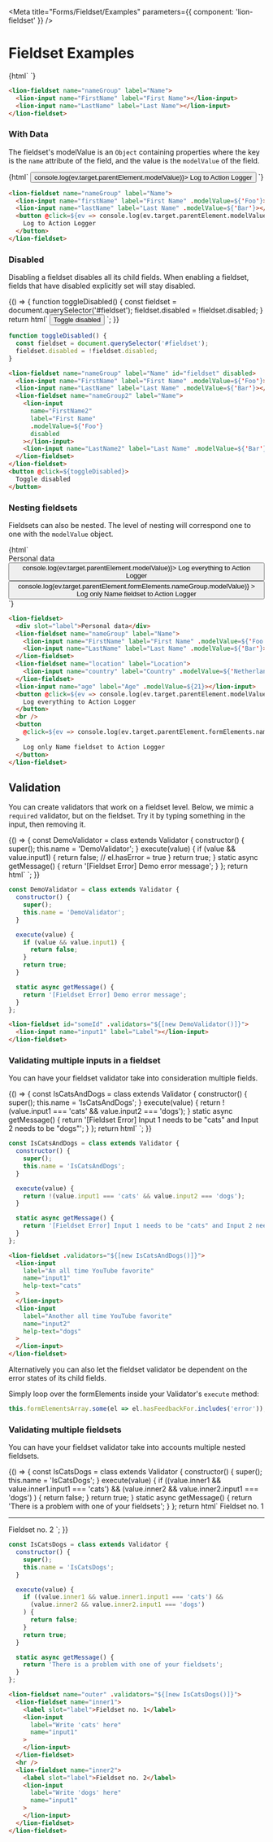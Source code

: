 
<Meta title="Forms/Fieldset/Examples" parameters={{ component: 'lion-fieldset' }} />

# Fieldset Examples

<Story name="Default">
  {html`
    <style>
      lion-fieldset {
        margin-top: 20px;
      }
    </style>
    <lion-fieldset name="nameGroup" label="Name">
      <lion-input name="FirstName" label="First Name"></lion-input>
      <lion-input name="LastName" label="Last Name"></lion-input>
    </lion-fieldset>
  `}
</Story>

```html
<lion-fieldset name="nameGroup" label="Name">
  <lion-input name="FirstName" label="First Name"></lion-input>
  <lion-input name="LastName" label="Last Name"></lion-input>
</lion-fieldset>
```

### With Data

The fieldset's modelValue is an `Object` containing properties where the key is the `name` attribute of the field,
and the value is the `modelValue` of the field.

<Story name="Data">
  {html`
    <lion-fieldset name="nameGroup" label="Name">
      <lion-input name="firstName" label="First Name" .modelValue=${'Foo'}></lion-input>
      <lion-input name="lastName" label="Last Name" .modelValue=${'Bar'}></lion-input>
      <button @click=${ev => console.log(ev.target.parentElement.modelValue)}>
        Log to Action Logger
      </button>
    </lion-fieldset>
  `}
</Story>

```html
<lion-fieldset name="nameGroup" label="Name">
  <lion-input name="firstName" label="First Name" .modelValue=${'Foo'}></lion-input>
  <lion-input name="lastName" label="Last Name" .modelValue=${'Bar'}></lion-input>
  <button @click=${ev => console.log(ev.target.parentElement.modelValue)}>
    Log to Action Logger
  </button>
</lion-fieldset>
```

### Disabled

Disabling a fieldset disables all its child fields.
When enabling a fieldset, fields that have disabled explicitly set will stay disabled.

<Story name="Disabled">
  {() => {
    function toggleDisabled() {
      const fieldset = document.querySelector('#fieldset');
      fieldset.disabled = !fieldset.disabled;
    }
    return html`
      <lion-fieldset name="nameGroup" label="Name" id="fieldset" disabled>
        <lion-input name="FirstName" label="First Name" .modelValue=${'Foo'}></lion-input>
        <lion-input name="LastName" label="Last Name" .modelValue=${'Bar'}></lion-input>
        <lion-fieldset name="nameGroup2" label="Name">
          <lion-input
            name="FirstName2"
            label="First Name"
            .modelValue=${'Foo'}
            disabled
          ></lion-input>
          <lion-input name="LastName2" label="Last Name" .modelValue=${'Bar'}></lion-input>
        </lion-fieldset>
      </lion-fieldset>
      <button @click=${toggleDisabled}>
        Toggle disabled
      </button>
    `;
  }}
</Story>

```js
function toggleDisabled() {
  const fieldset = document.querySelector('#fieldset');
  fieldset.disabled = !fieldset.disabled;
}
```

```html
<lion-fieldset name="nameGroup" label="Name" id="fieldset" disabled>
  <lion-input name="FirstName" label="First Name" .modelValue=${'Foo'}></lion-input>
  <lion-input name="LastName" label="Last Name" .modelValue=${'Bar'}></lion-input>
  <lion-fieldset name="nameGroup2" label="Name">
    <lion-input
      name="FirstName2"
      label="First Name"
      .modelValue=${'Foo'}
      disabled
    ></lion-input>
    <lion-input name="LastName2" label="Last Name" .modelValue=${'Bar'}></lion-input>
  </lion-fieldset>
</lion-fieldset>
<button @click=${toggleDisabled}>
  Toggle disabled
</button>
```

### Nesting fieldsets

Fieldsets can also be nested. The level of nesting will correspond one to one with the `modelValue` object.

<Story name="Nesting fieldsets">
  {html`
    <lion-fieldset>
      <div slot="label">Personal data</div>
      <lion-fieldset name="nameGroup" label="Name">
        <lion-input name="FirstName" label="First Name" .modelValue=${'Foo'}></lion-input>
        <lion-input name="LastName" label="Last Name" .modelValue=${'Bar'}></lion-input>
      </lion-fieldset>
      <lion-fieldset name="location" label="Location">
        <lion-input name="country" label="Country" .modelValue=${'Netherlands'}></lion-input>
      </lion-fieldset>
      <lion-input name="age" label="Age" .modelValue=${21}></lion-input>
      <button @click=${ev => console.log(ev.target.parentElement.modelValue)}>
        Log everything to Action Logger
      </button>
      <br />
      <button
        @click=${ev => console.log(ev.target.parentElement.formElements.nameGroup.modelValue)}
      >
        Log only Name fieldset to Action Logger
      </button>
    </lion-fieldset>
  `}
</Story>

```html
<lion-fieldset>
  <div slot="label">Personal data</div>
  <lion-fieldset name="nameGroup" label="Name">
    <lion-input name="FirstName" label="First Name" .modelValue=${'Foo'}></lion-input>
    <lion-input name="LastName" label="Last Name" .modelValue=${'Bar'}></lion-input>
  </lion-fieldset>
  <lion-fieldset name="location" label="Location">
    <lion-input name="country" label="Country" .modelValue=${'Netherlands'}></lion-input>
  </lion-fieldset>
  <lion-input name="age" label="Age" .modelValue=${21}></lion-input>
  <button @click=${ev => console.log(ev.target.parentElement.modelValue)}>
    Log everything to Action Logger
  </button>
  <br />
  <button
    @click=${ev => console.log(ev.target.parentElement.formElements.nameGroup.modelValue)}
  >
    Log only Name fieldset to Action Logger
  </button>
</lion-fieldset>
```

## Validation

You can create validators that work on a fieldset level.
Below, we mimic a `required` validator, but on the fieldset.
Try it by typing something in the input, then removing it.

<Story name="Validation">
  {() => {
    const DemoValidator = class extends Validator {
      constructor() {
        super();
        this.name = 'DemoValidator';
      }
      execute(value) {
        if (value && value.input1) {
          return false; // el.hasError = true
        }
        return true;
      }
      static async getMessage() {
        return '[Fieldset Error] Demo error message';
      }
    };
    return html`
      <lion-fieldset id="someId" .validators="${[new DemoValidator()]}">
        <lion-input name="input1" label="Label"></lion-input>
      </lion-fieldset>
    `;
  }}
</Story>

```js
const DemoValidator = class extends Validator {
  constructor() {
    super();
    this.name = 'DemoValidator';
  }

  execute(value) {
    if (value && value.input1) {
      return false;
    }
    return true;
  }

  static async getMessage() {
    return '[Fieldset Error] Demo error message';
  }
};
```

```html
<lion-fieldset id="someId" .validators="${[new DemoValidator()]}">
  <lion-input name="input1" label="Label"></lion-input>
</lion-fieldset>
```

### Validating multiple inputs in a fieldset

You can have your fieldset validator take into consideration multiple fields.

<Story name="Validating 2 fields">
  {() => {
    const IsCatsAndDogs = class extends Validator {
      constructor() {
        super();
        this.name = 'IsCatsAndDogs';
      }
      execute(value) {
        return !(value.input1 === 'cats' && value.input2 === 'dogs');
      }
      static async getMessage() {
        return '[Fieldset Error] Input 1 needs to be "cats" and Input 2 needs to be "dogs"';
      }
    };
    return html`
      <lion-fieldset .validators="${[new IsCatsAndDogs()]}">
        <lion-input
          label="An all time YouTube favorite"
          name="input1"
          help-text="cats"
        >
        </lion-input>
        <lion-input
          label="Another all time YouTube favorite"
          name="input2"
          help-text="dogs"
        >
        </lion-input>
      </lion-fieldset>
    `;
  }}
</Story>

```js
const IsCatsAndDogs = class extends Validator {
  constructor() {
    super();
    this.name = 'IsCatsAndDogs';
  }

  execute(value) {
    return !(value.input1 === 'cats' && value.input2 === 'dogs');
  }

  static async getMessage() {
    return '[Fieldset Error] Input 1 needs to be "cats" and Input 2 needs to be "dogs"';
  }
};
```

```html
<lion-fieldset .validators="${[new IsCatsAndDogs()]}">
  <lion-input
    label="An all time YouTube favorite"
    name="input1"
    help-text="cats"
  >
  </lion-input>
  <lion-input
    label="Another all time YouTube favorite"
    name="input2"
    help-text="dogs"
  >
  </lion-input>
</lion-fieldset>
```

Alternatively you can also let the fieldset validator be dependent on the error states of its child fields.

Simply loop over the formElements inside your Validator's `execute` method:
```js
this.formElementsArray.some(el => el.hasFeedbackFor.includes('error'));
```

### Validating multiple fieldsets

You can have your fieldset validator take into accounts multiple nested fieldsets.

<Story name="Validating 2 fieldsets">
  {() => {
    const IsCatsDogs = class extends Validator {
      constructor() {
        super();
        this.name = 'IsCatsDogs';
      }
      execute(value) {
        if ((value.inner1 && value.inner1.input1 === 'cats') &&
          (value.inner2 && value.inner2.input1 === 'dogs')
        ) {
          return false;
        }
        return true;
      }
      static async getMessage() {
        return 'There is a problem with one of your fieldsets';
      }
    };
    return html`
      <lion-fieldset name="outer" .validators=${[new IsCatsDogs()]}>
        <lion-fieldset name="inner1">
          <label slot="label">Fieldset no. 1</label>
          <lion-input
            label="Write 'cats' here"
            name="input1"
          >
          </lion-input>
        </lion-fieldset>
        <hr />
        <lion-fieldset name="inner2">
          <label slot="label">Fieldset no. 2</label>
          <lion-input
            label="Write 'dogs' here"
            name="input1"
          >
          </lion-input>
        </lion-fieldset>
      </lion-fieldset>
    `;
  }}
</Story>

```js
const IsCatsDogs = class extends Validator {
  constructor() {
    super();
    this.name = 'IsCatsDogs';
  }

  execute(value) {
    if ((value.inner1 && value.inner1.input1 === 'cats') &&
      (value.inner2 && value.inner2.input1 === 'dogs')
    ) {
      return false;
    }
    return true;
  }

  static async getMessage() {
    return 'There is a problem with one of your fieldsets';
  }
};
```

```html
<lion-fieldset name="outer" .validators="${[new IsCatsDogs()]}">
  <lion-fieldset name="inner1">
    <label slot="label">Fieldset no. 1</label>
    <lion-input
      label="Write 'cats' here"
      name="input1"
    >
    </lion-input>
  </lion-fieldset>
  <hr />
  <lion-fieldset name="inner2">
    <label slot="label">Fieldset no. 2</label>
    <lion-input
      label="Write 'dogs' here"
      name="input1"
    >
    </lion-input>
  </lion-fieldset>
</lion-fieldset>
```
